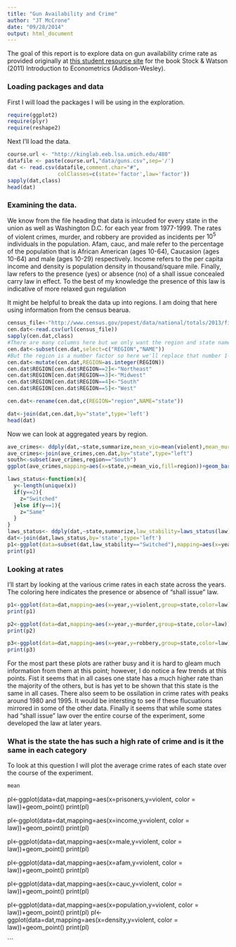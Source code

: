 ```yaml
---
title: "Gun Availability and Crime"
author: "JT McCrone"
date: "09/28/2014"
output: html_document
---
```


The goal of this report is to explore data on gun availability crime rate as provided originally at  [this student resource site](http://wps.aw.com/aw_stock_ie_2/0,12040,3332253-,00.html) for the book Stock & Watson (2011) Introduction to Econometrics (Addison-Wesley).  

### Loading packages and data

First I will load the packages I will be using in the exploration.

```r
require(ggplot2)
require(plyr)
require(reshape2)
```

Next I'll load the data.
```r
course.url <- "http://kinglab.eeb.lsa.umich.edu/480"
datafile <- paste(course.url,"data/guns.csv",sep='/')
dat <- read.csv(datafile,comment.char="#",
                colClasses=c(state='factor',law='factor'))
sapply(dat,class)
head(dat)
```

### Examining the data.

We know from the file heading that data is inlcuded for every state in the union as well as Washington D.C. for each year from 1977-1999.  The rates of violent crimes, murder, and robbery are provided as incidents per $10^5$ individuals in the population.  Afam, cauc, and male refer to the percentage of the population that is African American (ages 10-64), Caucasion (ages 10-64) and male (ages 10-29) respectively.  Income refers to the per capita income and density is population density in thousand/square mile.  Finally, law refers to the presence (yes) or absence (no) of a shall issue concealed carry law in effect.  To the best of my knowledge the presence of this law is indicative of more relaxed gun regulation  


It might be helpful to break the data up into regions.  I am doing that here using information from the census bearua.
```r

census_file<-"http://www.census.gov/popest/data/national/totals/2013/files/NST_EST2013_ALLDATA.csv"
cen.dat<-read.csv(url(census_file))
sapply(cen.dat,class)
#There are many columns here but we only want the region and state name data
cen.dat<-subset(cen.dat,select=c("REGION","NAME"))
#But the region is a number factor so here we'll replace that number 1-4 with the name
cen.dat<-mutate(cen.dat,REGION=as.integer(REGION))
cen.dat$REGION[cen.dat$REGION==2]<-"Northeast"
cen.dat$REGION[cen.dat$REGION==3]<-"Midwest"
cen.dat$REGION[cen.dat$REGION==4]<-"South"
cen.dat$REGION[cen.dat$REGION==5]<-"West"

cen.dat<-rename(cen.dat,c(REGION="region",NAME="state"))

dat<-join(dat,cen.dat,by="state",type='left')
head(dat)
```
Now we can look at aggregated years by region.
```r
ave_crimes<- ddply(dat,~state,summarize,mean_vio=mean(violent),mean_murder=mean(murder),mean_rob=mean(robbery))
ave_crimes<-join(ave_crimes,cen.dat,by="state",type="left")
south<-subset(ave_crimes,region=="South")
ggplot(ave_crimes,mapping=aes(x=state,y=mean_vio,fill=region))+geom_bar(stat="identity")+coord_flip()

```




```r

laws_status<-function(x){
  y<-length(unique(x))
  if(y==2){
    z="Switched"
  }else if(y==1){
    z="Same"
  }
}
laws_status<- ddply(dat,~state,summarize,law_stability=laws_status(law))
dat<-join(dat,laws_status,by='state',type='left')
p1<-ggplot(data=subset(dat,law_stability=="Switched"),mapping=aes(x=year,y=violent,group=state,color=law))+geom_line() + ggtitle("Violent Crime Rate")+facet_wrap(~region)
print(p1)
```




### Looking at rates 
I'll start by looking at the various crime rates in each state across the years.  The coloring here indicates the presence or absence of "shall issue" law. 


```r
p1<-ggplot(data=dat,mapping=aes(x=year,y=violent,group=state,color=law))+geom_line() + ggtitle("Violent Crime Rate")
print(p1)

p2<-ggplot(data=dat,mapping=aes(x=year,y=murder,group=state,color=law))+geom_line() + ggtitle("Murder Rate")
print(p2)

p3<-ggplot(data=dat,mapping=aes(x=year,y=robbery,group=state,color=law))+geom_line() + ggtitle("Robbery Rate")
print(p3)
```

For the most part these plots are rather busy and it is hard to gleam much information from them at this point; however, I do notice a few trends at this points.  Fist it seems that in all cases one state has a much higher rate than the majority of the others, but is has yet to be shown that this state is the same in all cases.  There also seem to be ossilation in crime rates with peaks around 1980 and 1995.  It would be intersting to see if these flucuations mirrored in some of the other data.  Finally it seems that while some states had "shall issue" law over the entire course of the experiment, some developed the law at later years.

### What is the state the has such a high rate of crime and is it the same in each category

To look at this question I will plot the average crime rates of each state over the course of the experiment.
```r
mean


```








pl<-ggplot(data=dat,mapping=aes(x=prisoners,y=violent, color = law))+geom_point()
print(pl)

pl<-ggplot(data=dat,mapping=aes(x=income,y=violent, color = law))+geom_point()
print(pl)

pl<-ggplot(data=dat,mapping=aes(x=male,y=violent, color = law))+geom_point()
print(pl)

pl<-ggplot(data=dat,mapping=aes(x=afam,y=violent, color = law))+geom_point()
print(pl)

pl<-ggplot(data=dat,mapping=aes(x=cauc,y=violent, color = law))+geom_point()
print(pl)

pl<-ggplot(data=dat,mapping=aes(x=population,y=violent, color = law))+geom_point()
print(pl)
pl<-ggplot(data=dat,mapping=aes(x=density,y=violent, color = law))+geom_point()
print(pl)

```


